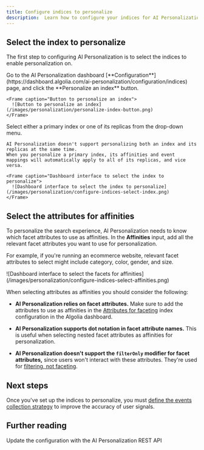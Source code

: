 ```yaml
---
title: Configure indices to personalize
description:  Learn how to configure your indices for AI Personalization.
---
```



<Beta />

## Select the index to personalize

The first step to configuring AI Personalization is to select the indices to enable personalization on.

<Steps>
  <Step title="Personalize an index">
    Go to the AI Personalization dashboard [**Configuration**](https://dashboard.algolia.com/ai-personalization/configuration/indices) page, and click the **Personalize an index** button.

    <Frame caption="Button to personalize an index">
      ![Button to personalize an index](/images/personalization/personalize-index-button.png)
    </Frame>
  </Step>
  <Step title="Select primary index or replica">
    Select either a primary index or one of its replicas from the drop-down menu.

    AI Personalization doesn't support personalizing both an index and its replicas at the same time.
    When you personalize a primary index, its affinities and event mappings will automatically apply to all of its replicas, and vice versa.

    <Frame caption="Dashboard interface to select the index to personalize">
      ![Dashboard interface to select the index to personalize](/images/personalization/configure-indices-select-index.png)
    </Frame>
  </Step>
</Steps>

## Select the attributes for affinities

To personalize the search experience, AI Personalization needs to know which facet attributes to use as affinities.
In the **Affinities** input, add all the relevant facet attributes you want to use for personalization.

For example, if you're running an ecommerce website, relevant facet attributes to select might include category, color, gender, and size.

<Frame caption="Dashboard interface to select the facets for affinities">
  ![Dashboard interface to select the facets for affinities](/images/personalization/configure-indices-select-affinities.png)
</Frame>

When selecting attributes as affinities you should consider the following:

- **AI Personalization relies on facet attributes.** Make sure to add the attributes to use as affinities in the [Attributes for faceting](https://dashboard.algolia.com/explorer/configuration/facets/) index configuration in the Algolia dashboard.

- **AI Personalization supports dot notation in facet attribute names.** This is useful when selecting nested facet attributes as affinities for personalization.

- **AI Personalization doesn't support the `filterOnly` modifier for facet attributes,** since users won't interact with these attributes. They're used for [filtering, not faceting](/guides/managing-results/refine-results/faceting/#difference-between-filters-and-facets).

## Next steps

Once you've set up the indices to personalize, you must [define the events collection strategy](/guides/personalization/ai-personalization/configure/events) to improve the accuracy of user signals.

## Further reading

<CardGroup cols={2}>
  <Card title="REST API" icon="gear" href="https://www.algolia.com/doc/rest-api/ai-personalization/#tag/config/operation/putConfig" horizontal="true">
    Update the configuration with the AI Personalization REST API
  </Card>
</CardGroup>
